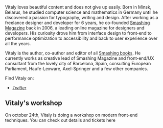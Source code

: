 Vitaly loves beautiful content and does not give up easily. Born in Minsk, Belarus, he studied computer science and mathematics in Germany until he discovered a passion for typography, writing and design. After working as a freelance designer and developer for 6 years, he co-founded [Smashing Magazine](https://www.smashingmagazine.com) back in 2006, a leading online magazine for designers and developers. His curiosity drove him from interface design to front-end to performance optimization to accessibility and back to user experience over all the years.

Vitaly is the author, co-author and editor of all [Smashing books](https://www.smashingmagazine.com/printed-books/). He currently works as creative lead of Smashing Magazine and front-end/UX consultant from the lovely city of Barcelona, Spain, consulting European Parliament, Haufe-Lexware, Axel-Springer and a few other companies.

Find Vitaly on:

- *[Twitter](https://twitter.com/smashingmag)*

## Vitaly's workshop

On october 24th, Vitaly is doing a workshop on modern front-end techniques. You can check out details and tickets <Link href="/harry/workshop-front-end"><a>here</a></Link>
